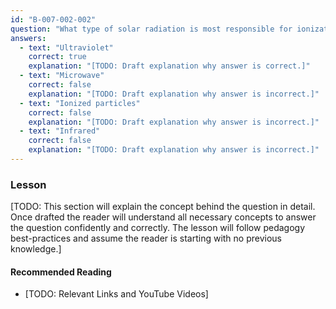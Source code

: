 ```yaml
---
id: "B-007-002-002"
question: "What type of solar radiation is most responsible for ionization in the outer atmosphere?"
answers:
  - text: "Ultraviolet"
    correct: true
    explanation: "[TODO: Draft explanation why answer is correct.]"
  - text: "Microwave"
    correct: false
    explanation: "[TODO: Draft explanation why answer is incorrect.]"
  - text: "Ionized particles"
    correct: false
    explanation: "[TODO: Draft explanation why answer is incorrect.]"
  - text: "Infrared"
    correct: false
    explanation: "[TODO: Draft explanation why answer is incorrect.]"
---
```


### Lesson

[TODO: This section will explain the concept behind the question in detail. Once drafted the reader will understand all necessary concepts to answer the question confidently and correctly. The lesson will follow pedagogy best-practices and assume the reader is starting with no previous knowledge.]

#### Recommended Reading

- [TODO: Relevant Links and YouTube Videos]
